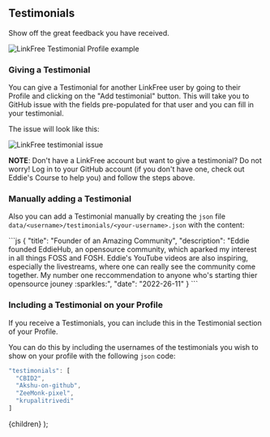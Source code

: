 
## Testimonials

Show off the great feedback you have received.

![LinkFree Testimonial Profile example](https://user-images.githubusercontent.com/624760/210418401-3337352a-ee07-4b38-b929-f62209e27be4.png)

### Giving a Testimonial

You can give a Testimonial for another LinkFree user by going to their Profile and clicking on the "Add testimonial" button. This will take you to GitHub issue with the fields pre-populated for that user and you can fill in your testimonial.

The issue will look like this:

![LinkFree testimonial issue](https://user-images.githubusercontent.com/624760/210427249-25848dd6-463a-4748-aa60-45c6e53f49a8.png)

**NOTE**: Don't have a LinkFree account but want to give a testimonial? Do not worry! Log in to your GitHub account (if you don't have one, check out <Link url="https://www.eddiejaoude.io/course-github-profile-landing">Eddie's Course</Link> to help you) and follow the steps above.

### Manually adding a Testimonial

Also you can add a Testimonial manually by creating the `json` file `data/<username>/testimonials/<your-username>.json` with the content:

<ClipboardCopy>
```js
{
  "title": "Founder of an Amazing Community",
  "description": "Eddie founded EddieHub, an opensource community, which aparked my interest in all things FOSS and FOSH. Eddie's YouTube videos are also inspiring, especially the livestreams, where one can really see the community come together. My number one reccommendation to anyone who's starting thier opensource jouney :sparkles:",
  "date": "2022-26-11"
}
```
</ClipboardCopy>

### Including a Testimonial on your Profile

If you receive a Testimonials, you can include this in the Testimonial section of your Profile.

You can do this by including the usernames of the testimonials you wish to show on your profile with the following `json` code:

```js
"testimonials": [
  "CBID2",
  "Akshu-on-github",
  "ZeeMonk-pixel",
  "krupalitrivedi"
]
```

  <DocsLayout title="LinkFree Testimonials Documentation">
    {children}
  </DocsLayout>
);
